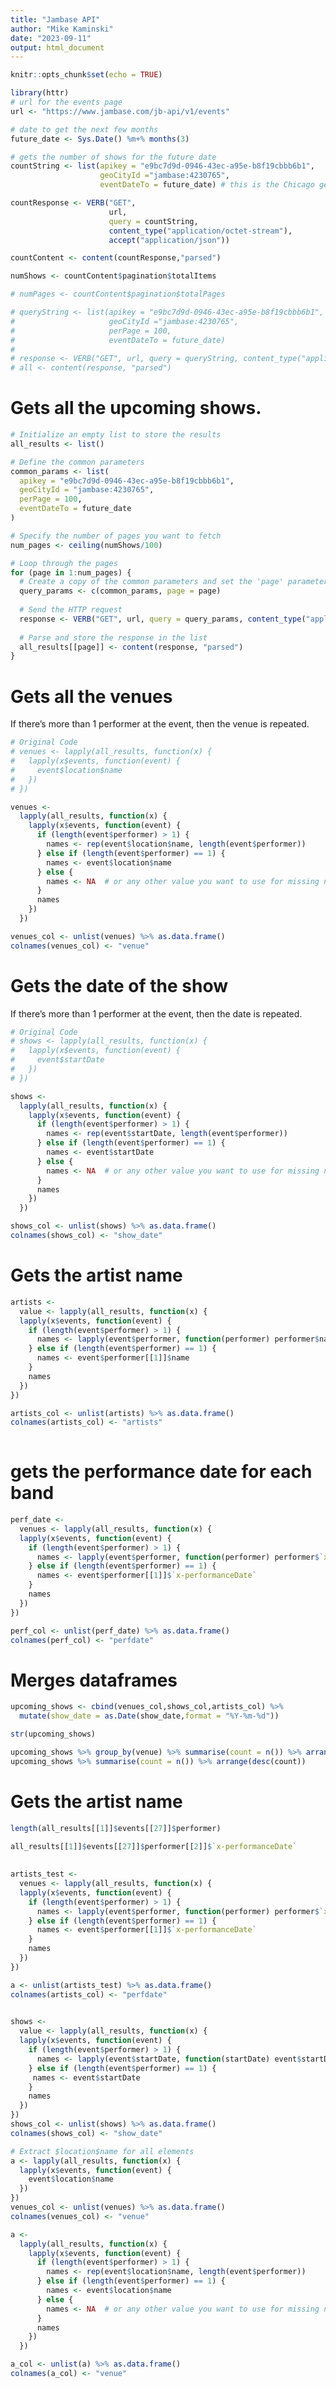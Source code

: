 ```yaml
---
title: "Jambase API"
author: "Mike Kaminski"
date: "2023-09-11"
output: html_document
---
```


```r
knitr::opts_chunk$set(echo = TRUE)
```

```r
library(httr)
# url for the events page
url <- "https://www.jambase.com/jb-api/v1/events"

# date to get the next few months
future_date <- Sys.Date() %m+% months(3)

# gets the number of shows for the future date
countString <- list(apikey = "e9bc7d9d-0946-43ec-a95e-b8f19cbbb6b1",
                    geoCityId ="jambase:4230765",
                    eventDateTo = future_date) # this is the Chicago geoCityId

countResponse <- VERB("GET",
                      url,
                      query = countString,
                      content_type("application/octet-stream"),
                      accept("application/json"))

countContent <- content(countResponse,"parsed")

numShows <- countContent$pagination$totalItems

# numPages <- countContent$pagination$totalPages

# queryString <- list(apikey = "e9bc7d9d-0946-43ec-a95e-b8f19cbbb6b1",
#                     geoCityId ="jambase:4230765",
#                     perPage = 100,
#                     eventDateTo = future_date)
# 
# response <- VERB("GET", url, query = queryString, content_type("application/octet-stream"), accept("application/json"))
# all <- content(response, "parsed")
```

# Gets all the upcoming shows.
```r
# Initialize an empty list to store the results
all_results <- list()

# Define the common parameters
common_params <- list(
  apikey = "e9bc7d9d-0946-43ec-a95e-b8f19cbbb6b1",
  geoCityId = "jambase:4230765",
  perPage = 100,
  eventDateTo = future_date
)

# Specify the number of pages you want to fetch
num_pages <- ceiling(numShows/100)

# Loop through the pages
for (page in 1:num_pages) {
  # Create a copy of the common parameters and set the 'page' parameter
  query_params <- c(common_params, page = page)
  
  # Send the HTTP request
  response <- VERB("GET", url, query = query_params, content_type("application/octet-stream"), accept("application/json"))
  
  # Parse and store the response in the list
  all_results[[page]] <- content(response, "parsed")
}

```

# Gets all the venues
If there's more than 1 performer at the event, then the venue is repeated.
```r
# Original Code
# venues <- lapply(all_results, function(x) {
#   lapply(x$events, function(event) {
#     event$location$name
#   })
# })

venues <-
  lapply(all_results, function(x) {
    lapply(x$events, function(event) {
      if (length(event$performer) > 1) {
        names <- rep(event$location$name, length(event$performer))
      } else if (length(event$performer) == 1) {
        names <- event$location$name
      } else {
        names <- NA  # or any other value you want to use for missing names
      }
      names
    })
  })

venues_col <- unlist(venues) %>% as.data.frame()
colnames(venues_col) <- "venue"
```

# Gets the date of the show
If there's more than 1 performer at the event, then the date is repeated.
```r
# Original Code
# shows <- lapply(all_results, function(x) {
#   lapply(x$events, function(event) {
#     event$startDate
#   })
# })

shows <-
  lapply(all_results, function(x) {
    lapply(x$events, function(event) {
      if (length(event$performer) > 1) {
        names <- rep(event$startDate, length(event$performer))
      } else if (length(event$performer) == 1) {
        names <- event$startDate
      } else {
        names <- NA  # or any other value you want to use for missing names
      }
      names
    })
  })

shows_col <- unlist(shows) %>% as.data.frame()
colnames(shows_col) <- "show_date"
```


# Gets the artist name
```r
artists <-
  value <- lapply(all_results, function(x) {
  lapply(x$events, function(event) {
    if (length(event$performer) > 1) {
      names <- lapply(event$performer, function(performer) performer$name)
    } else if (length(event$performer) == 1) {
      names <- event$performer[[1]]$name
    }
    names
  })
})

artists_col <- unlist(artists) %>% as.data.frame()
colnames(artists_col) <- "artists"
  
```

# gets the performance date for each band
```r
perf_date <-
  venues <- lapply(all_results, function(x) {
  lapply(x$events, function(event) {
    if (length(event$performer) > 1) {
      names <- lapply(event$performer, function(performer) performer$`x-performanceDate`)
    } else if (length(event$performer) == 1) {
      names <- event$performer[[1]]$`x-performanceDate`
    }
    names
  })
})

perf_col <- unlist(perf_date) %>% as.data.frame()
colnames(perf_col) <- "perfdate"
```



# Merges dataframes
```r
upcoming_shows <- cbind(venues_col,shows_col,artists_col) %>%
  mutate(show_date = as.Date(show_date,format = "%Y-%m-%d"))

str(upcoming_shows)

upcoming_shows %>% group_by(venue) %>% summarise(count = n()) %>% arrange(desc(count))
upcoming_shows %>% summarise(count = n()) %>% arrange(desc(count))
```

# Gets the artist name
```r

length(all_results[[1]]$events[[27]]$performer)

all_results[[1]]$events[[27]]$performer[[2]]$`x-performanceDate`
  
  
artists_test <-
  venues <- lapply(all_results, function(x) {
  lapply(x$events, function(event) {
    if (length(event$performer) > 1) {
      names <- lapply(event$performer, function(performer) performer$`x-performanceDate`)
    } else if (length(event$performer) == 1) {
      names <- event$performer[[1]]$`x-performanceDate`
    }
    names
  })
})

a <- unlist(artists_test) %>% as.data.frame()
colnames(artists_col) <- "perfdate"
  
```

```r


shows <-   
  value <- lapply(all_results, function(x) {
  lapply(x$events, function(event) {
    if (length(event$performer) > 1) {
      names <- lapply(event$startDate, function(startDate) event$startDate)
    } else if (length(event$performer) == 1) {
     names <- event$startDate
    }
    names
  })
})
shows_col <- unlist(shows) %>% as.data.frame()
colnames(shows_col) <- "show_date"
```

```r
# Extract $location$name for all elements
a <- lapply(all_results, function(x) {
  lapply(x$events, function(event) {
    event$location$name
  })
})
venues_col <- unlist(venues) %>% as.data.frame()
colnames(venues_col) <- "venue"
```

```r
a <- 
  lapply(all_results, function(x) {
    lapply(x$events, function(event) {
      if (length(event$performer) > 1) {
        names <- rep(event$location$name, length(event$performer))
      } else if (length(event$performer) == 1) {
        names <- event$location$name
      } else {
        names <- NA  # or any other value you want to use for missing names
      }
      names
    })
  })

a_col <- unlist(a) %>% as.data.frame()
colnames(a_col) <- "venue"
```

